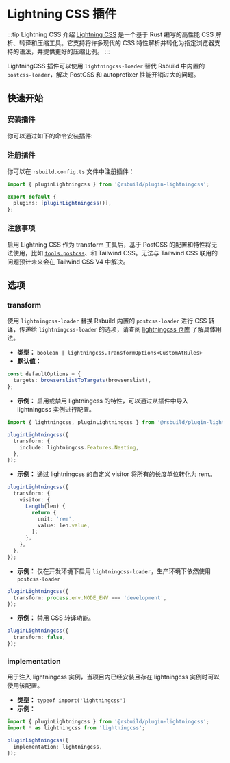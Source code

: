 # Lightning CSS 插件


<SourceCode href="https://github.com/web-infra-dev/rsbuild/tree/main/packages/plugin-lightningcss" />

:::tip Lightning CSS 介绍
[Lightning CSS](https://lightningcss.dev) 是一个基于 Rust 编写的高性能 CSS 解析、转译和压缩工具。它支持将许多现代的 CSS 特性解析并转化为指定浏览器支持的语法，并提供更好的压缩比例。
:::

LightningCSS 插件可以使用 `lightningcss-loader` 替代 Rsbuild 中内置的 `postcss-loader`，解决 PostCSS 和 autoprefixer 性能开销过大的问题。

## 快速开始

### 安装插件

你可以通过如下的命令安装插件:


<PackageManagerTabs command="add @rsbuild/plugin-lightningcss -D" />

### 注册插件

你可以在 `rsbuild.config.ts` 文件中注册插件：

```ts title="rsbuild.config.ts"
import { pluginLightningcss } from '@rsbuild/plugin-lightningcss';

export default {
  plugins: [pluginLightningcss()],
};
```

### 注意事项

启用 Lightning CSS 作为 transform 工具后，基于 PostCSS 的配置和特性将无法使用，比如 [`tools.postcss`](../../config/tools/postcss)、和 Tailwind CSS。无法与 Tailwind CSS 联用的问题预计未来会在 Tailwind CSS V4 中解决。

## 选项

### transform

使用 `lightningcss-loader` 替换 Rsbuild 内置的 `postcss-loader` 进行 CSS 转译，传递给 `lightningcss-loader` 的选项，请查阅 [lightningcss 仓库](https://github.com/parcel-bundler/lightningcss/blob/master/node/index.d.ts) 了解具体用法。

- **类型：** `boolean | lightningcss.TransformOptions<CustomAtRules>`
- **默认值：**

```ts
const defaultOptions = {
  targets: browserslistToTargets(browserslist),
};
```

- **示例：** 启用或禁用 lightningcss 的特性，可以通过从插件中导入 lightningcss 实例进行配置。

```ts
import { lightningcss, pluginLightningcss } from '@rsbuild/plugin-lightningcss';

pluginLightningcss({
  transform: {
    include: lightningcss.Features.Nesting,
  },
});
```

- **示例：** 通过 lightningcss 的自定义 visitor 将所有的长度单位转化为 rem。

```ts
pluginLightningcss({
  transform: {
    visitor: {
      Length(len) {
        return {
          unit: 'rem',
          value: len.value,
        };
      },
    },
  },
});
```

- **示例：** 仅在开发环境下启用 `lightningcss-loader`，生产环境下依然使用 `postcss-loader`

```ts
pluginLightningcss({
  transform: process.env.NODE_ENV === 'development',
});
```

- **示例：** 禁用 CSS 转译功能。

```ts
pluginLightningcss({
  transform: false,
});
```

### implementation

用于注入 lightningcss 实例，当项目内已经安装且存在 lightningcss 实例时可以使用该配置。

- **类型：** `typeof import('lightningcss')`
- **示例：**

```ts
import { pluginLightningcss } from '@rsbuild/plugin-lightningcss';
import * as lightningcss from 'lightningcss';

pluginLightningcss({
  implementation: lightningcss,
});
```
